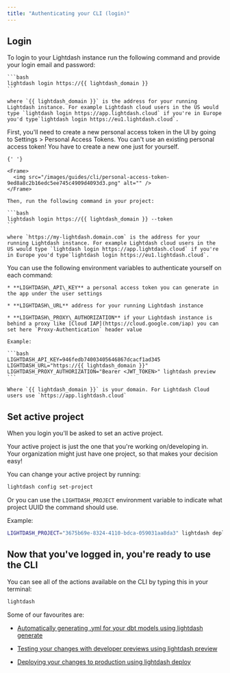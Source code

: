 ```yaml
---
title: "Authenticating your CLI (login)"
---
```


## Login

<AccordionGroup>
  <Accordion title="1. If you use your email + password in the browser, login with your email and password.">
    To login to your Lightdash instance run the following command and provide your login email and password:

    ```bash
    lightdash login https://{{ lightdash_domain }}
    ```

    where `{{ lightdash_domain }}` is the address for your running Lightdash instance. For example Lightdash cloud users in the US would type `lightdash login https://app.lightdash.cloud` if you're in Europe you'd type`lightdash login https://eu1.lightdash.cloud`.
  </Accordion>

  <Accordion title="2. If you use single sign-on (SSO) in the browser, login with a personal access token.">
    First, you'll need to create a new personal access token in the UI by going to Settings > Personal Access Tokens. You can't use an existing personal access token! You have to create a new one just for yourself.

    {' '}

    <Frame>
      <img src="/images/guides/cli/personal-access-token-9ed8a8c2b16edc5ee745c4909d4093d3.png" alt="" />
    </Frame>

    Then, run the following command in your project:

    ```bash
    lightdash login https://{{ lightdash_domain }} --token
    ```

    where `https://my-lightdash.domain.com` is the address for your running Lightdash instance. For example Lightdash cloud users in the US would type `lightdash login https://app.lightdash.cloud` if you're in Europe you'd type`lightdash login https://eu1.lightdash.cloud`.
  </Accordion>

  <Accordion title="3. If you're running in a CI/CD pipeline, login with environment variables">
    You can use the following environment variables to authenticate yourself on each command:

    * **LIGHTDASH\_API\_KEY** a personal access token you can generate in the app under the user settings

    * **LIGHTDASH\_URL** address for your running Lightdash instance

    * **LIGHTDASH\_PROXY\_AUTHORIZATION** if your Lightdash instance is behind a proxy like [Cloud IAP](https://cloud.google.com/iap) you can set here `Proxy-Authentication` header value

    Example:

    ```bash
    LIGHTDASH_API_KEY=946fedb74003405646867dcacf1ad345 LIGHTDASH_URL="https://{{ lightdash_domain }}" LIGHTDASH_PROXY_AUTHORIZATION="Bearer <JWT_TOKEN>" lightdash preview
    ```

    Where `{{ lightdash_domain }}` is your domain. For Lightdash Cloud users use `https://app.lightdash.cloud`
  </Accordion>
</AccordionGroup>

## Set active project

When you login you'll be asked to set an active project.

Your active project is just the one that you're working on/developing in. Your organization might just have one project, so that makes your decision easy!

You can change your active project by running:

```bash
lightdash config set-project
```

Or you can use the `LIGHTDASH_PROJECT` environment variable to indicate what project UUID the command should use.

Example:

```bash
LIGHTDASH_PROJECT="3675b69e-8324-4110-bdca-059031aa8da3" lightdash deploy
```

## Now that you've logged in, you're ready to use the CLI

You can see all of the actions available on the CLI by typing this in your terminal:

```bash
lightdash
```

Some of our favourites are:

* [Automatically generating .yml for your dbt models using lightdash generate](/guides/cli/how-to-auto-generate-schema-files)

* [Testing your changes with developer previews using lightdash preview](/guides/cli/how-to-use-lightdash-preview)

* [Deploying your changes to production using lightdash deploy](/guides/cli/how-to-use-lightdash-deploy)